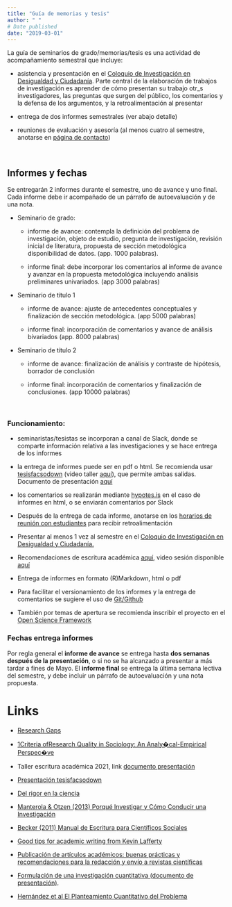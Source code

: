```yaml
---
title: "Guía de memorias y tesis"
author: " "
# Date published
date: "2019-03-01"
---
```


La guía de seminarios de grado/memorias/tesis es una actividad de acompañamiento semestral que incluye:

- asistencia y presentación en el [Coloquio de Investigación en Desigualdad y Ciudadanía](/post/coloquio/). Parte central de la elaboración de trabajos de investigación es aprender de cómo presentan su trabajo otr_s investigadores, las preguntas que surgen del público, los comentarios y la defensa de los argumentos, y la retroalimentación al presentar

- entrega de dos informes semestrales (ver abajo detalle)

- reuniones de evaluación y asesoría (al menos cuatro al semestre, anotarse en [página de contacto](/contacto/))

<br>

## Informes y fechas

Se entregarán 2 informes durante el semestre, uno de avance y uno final. Cada informe debe ir acompañado de un párrafo de autoevaluación y de una nota.

- Seminario de grado:

  - informe de avance: contempla la definición del problema de investigación, objeto de estudio, pregunta de investigación, revisión inicial de literatura, propuesta de sección metodológica disponibilidad de datos. (app. 1000 palabras).

  - informe final: debe incorporar los comentarios al informe de avance y avanzar en la propuesta metodológica incluyendo análisis preliminares univariados. (app 3000 palabras)

- Seminario de título 1

  - informe de avance: ajuste de antecedentes conceptuales y finalización de sección metodológica. (app 5000 palabras)

  - informe final: incorporación de comentarios y avance de análisis bivariados (app. 8000 palabras)

- Seminario de título 2

  - informe de avance: finalización de análisis y contraste de hipótesis, borrador de conclusión

  - informe final: incorporación de comentarios y finalización de conclusiones. (app 10000 palabras)


<br>

### Funcionamiento:

- seminaristas/tesistas se incorporan a canal de Slack, donde se comparte información relativa a las investigaciones y se hace entrega de los informes

- la entrega de informes puede ser en pdf o html. Se recomienda usar [tesisfacsodown](https://juancarloscastillo.github.io/tesisfacsodown/) (video taller [aquí](https://www.dropbox.com/s/u3g2x74nj31jsu1/zoom_0.mp4?raw=1)), que permite ambas salidas. Documento de presentación [aquí](documents/talleres-cursos/tesisfacsodown/tesisfacsodown.html)

- los comentarios se realizarán mediante [hypotes.is](https://hypothes.is/) en el caso de informes en html, o se enviarán comentarios por Slack

- Después de la entrega de cada informe, anotarse en los [horarios de reunión con estudiantes](/contacto) para recibir retroalimentación

- Presentar al menos 1 vez al semestre en el [Coloquio de Investigación en Desigualdad y Ciudadanía.](/post/coloquio/)

- Recomendaciones de escritura académica [aquí](http://bit.ly/2e4rKiK), video sesión disponible [aquí](https://www.dropbox.com/s/4if7bpbbhuo7406/zoom_0.mp4?raw=1)

- Entrega de informes en formato (R)Markdown, html o pdf

- Para facilitar el versionamiento de los informes y la entrega de comentarios se sugiere el uso de [Git/Github](https://github.com/)

- También por temas de apertura se recomienda inscribir el proyecto en el [Open Science Framework](https://osf.io/)

### Fechas entrega informes

Por regla general el **informe de avance** se entrega hasta **dos semanas después de la presentación**, o si no se ha alcanzado a presentar a más tardar a fines de Mayo. El **informe final** se entrega la última semana lectiva del semestre, y debe incluir un párrafo de autoevaluación y una nota propuesta.

# Links

- [Research Gaps](/images/research_gaps.jpeg)

- [1Criteria ofResearch Quality in Sociology: An Analy�cal-Empirical Perspec�ve](https://osf.io/preprints/socarxiv/69wrq/)

- Taller escritura académica 2021, link [documento presentación](../../seminarios-talleres/escritura-academica/escritura-academica.html)

- [Presentación tesisfacsodown](https://juancarloscastillo.github.io/tesisfacsodown/)

- [Del rigor en la ciencia](https://ciudadseva.com/texto/del-rigor-en-la-ciencia/)

- [Manterola & Otzen (2013) Porqué Investigar y Cómo Conducir una Investigación](https://scielo.conicyt.cl/scielo.php?script=sci_arttext&pid=S0717-95022013000400056)

- [Becker (2011) Manual de Escritura para Científicos Sociales](http://www.derechoshumanos.unlp.edu.ar/assets/files/documentos/manual-de-escritura-para-cientificos-sociales.pdf)

- [Good tips for academic writing from Kevin Lafferty](http://trophiccascades.forestry.oregonstate.edu/sites/trophic/files/Lafferty_WritingScientificPaper.pdf)

- [Publicación de artículos académicos: buenas prácticas y recomendaciones para la redacción y envío a revistas científicas](https://repositori.upf.edu/handle/10230/44599)

- [Formulación de una investigación cuantitativa (documento de presentación)](https://estrategias-ic.netlify.app/docpres/02_formu/02_formu.html#1).

- [Hernández et al El Planteamiento Cuantitativo del Problema](https://estrategias-ic.netlify.app/readings/cap3Hernandezetal2014.pdf)
